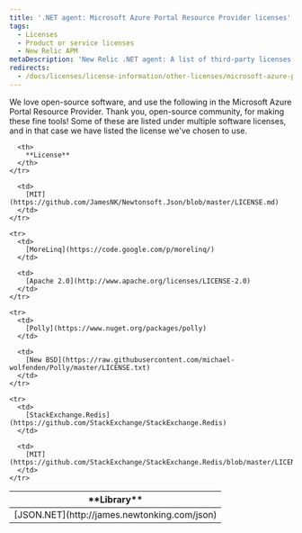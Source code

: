 ```yaml
---
title: '.NET agent: Microsoft Azure Portal Resource Provider licenses'
tags:
  - Licenses
  - Product or service licenses
  - New Relic APM
metaDescription: 'New Relic .NET agent: A list of third-party licenses we use in the Microsoft Azure portal resource provider API.'
redirects:
  - /docs/licenses/license-information/other-licenses/microsoft-azure-portal-resource-provider-licenses
---
```


We love open-source software, and use the following in the Microsoft Azure Portal Resource Provider. Thank you, open-source community, for making these fine tools! Some of these are listed under multiple software licenses, and in that case we have listed the license we've chosen to use.

<table>
  <thead>
    <tr>
      <th width={200}>
        **Library**
      </th>

      <th>
        **License**
      </th>
    </tr>
  </thead>

  <tbody>
    <tr>
      <td>
        [JSON.NET](http://james.newtonking.com/json)
      </td>

      <td>
        [MIT](https://github.com/JamesNK/Newtonsoft.Json/blob/master/LICENSE.md)
      </td>
    </tr>

    <tr>
      <td>
        [MoreLinq](https://code.google.com/p/morelinq/)
      </td>

      <td>
        [Apache 2.0](http://www.apache.org/licenses/LICENSE-2.0)
      </td>
    </tr>

    <tr>
      <td>
        [Polly](https://www.nuget.org/packages/polly)
      </td>

      <td>
        [New BSD](https://raw.githubusercontent.com/michael-wolfenden/Polly/master/LICENSE.txt)
      </td>
    </tr>

    <tr>
      <td>
        [StackExchange.Redis](https://github.com/StackExchange/StackExchange.Redis)
      </td>

      <td>
        [MIT](https://github.com/StackExchange/StackExchange.Redis/blob/master/LICENSE)
      </td>
    </tr>
  </tbody>
</table>
